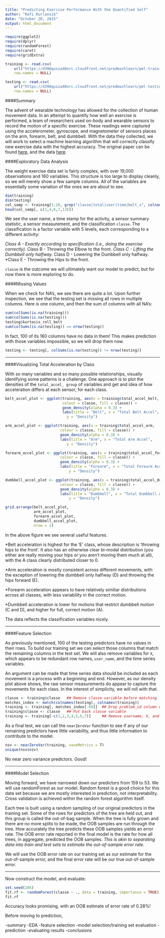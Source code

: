 ```yaml
---
title: "Predicting Exercise Performance With the Quantified Self"
author: "Rafi Kurlansik"
date: "October 20, 2015"
output: html_document
---
```


```r
require(ggplot2)
require(dplyr)
require(randomForest)
require(caret)
require(gridExtra)
```


```r
training <- read.csv(
    url("https://d396qusza40orc.cloudfront.net/predmachlearn/pml-training.csv"),
    row.names = NULL)

testing <- read.csv(
    url("https://d396qusza40orc.cloudfront.net/predmachlearn/pml-testing.csv"),
    row.names = NULL)

```

####Summary

The advent of wearable technology has allowed for the collection of human movement data. In an attempt to quantify how well an exercise is performed, a team of researchers used on-body and wearable sensors to record the motion of a specific exercise. These readings were captured using the accelerometer, gyroscope, and magnetometer of sensors places on the arm, forearm, belt, and dumbbell. With the data they collected, we will work to select a machine learning algorithm that will correctly classify new exercise data with the highest accuracy. The original paper can be found [here](http://groupware.les.inf.puc-rio.br/public/papers/2013.Velloso.QAR-WLE.pdf), and the data [here](http://groupware.les.inf.puc-rio.br/static/WLE/WearableComputing_weight_lifting_exercises_biceps_curl_variations.csv).

####Exploratory Data Analysis

The weight exercise data set is fairly complex, with over 19,000 observations and 160 variables. This structure is too large to display cleanly, so we will merely show a few sample columns. All of the variables are essentially some variation of the ones we are about to see.

```r
dim(training)
dim(testing)
col_samp <- training[1:20, grep("classe|total|user|time|belt_x", colnames(training))]
head(col_samp[, c(1,4,6,7,13)])
```

We see the user name, a time stamp for the activity, a sensor summary statistic, a sensor measurement, and the classification `classe`. The classification is a factor variable with 5 levels, each corresponding to a different activity:

*Class A - Exactly according to specification (i.e., doing the exercise correctly).
*Class B - Throwing the Elbow to the front.
*Class C - Lifting the Dumbbell only halfway.
*Class D - Lowering the Dumbbell only halfway.
*Class E - Throwing the Hips to the front.

`classe` is the outcome we will ultimately want our model to predict, but for now there is more exploring to do.

####Missing Values

When we check for NA’s, we see there are quite a lot. Upon further inspection, we see that the testing set is missing all rows in multiple columns. Here is one column, and then the sum of columns with all NA’s:

```r
sum(colSums(is.na(training)))
sum(colSums(is.na(testing)))
testing$kurtosis_roll_belt
sum(colSums(is.na(testing)) == nrow(testing))
```

In fact, 100 of its 160 columns have no data in them! This makes prediction with those variables impossible, so we will drop them now.

```r
testing <- testing[, colSums(is.na(testing)) != nrow(testing)]
```

_______________________________________________________________________________________________

####Visualizing Total Acceleration by Class

With so many variables and so many possible relationships, visually identifying some patterns is a challenge. One approach is to plot the densities of the `total_accel_ group` of variables and get and idea of how acceleration differs at each sensor, for each class.

```r

belt_accel_plot <- ggplot(training, aes(x = training$total_accel_belt,
                          colour = classe, fill = classe)) + 
                          geom_density(alpha = 0.3) +
                          labs(title = "Belt", x = "Total Belt Accel",
                            y = "Density")

arm_accel_plot <- ggplot(training, aes(x = training$total_accel_arm, 
                         colour = classe, fill = classe)) + 
                         geom_density(alpha = 0.3) +
                         labs(title = "Arm", x = "Total Arm Accel",
                            y = "Density")

forearm_accel_plot <- ggplot(training, aes(x = training$total_accel_forearm,
                         colour = classe, fill = classe)) +
                         geom_density(alpha = 0.3) +
                         labs(title = "Forearm", x = "Total Forearm Accel",
                             y = "Density")

dumbbell_accel_plot <- ggplot(training, aes(x = training$total_accel_dumbbell,
                         colour = classe, fill = classe)) +
                         geom_density(alpha = 0.3) +
                         labs(title = "Dumbbell", x = "Total Dumbbell Accel",
                             y = "Density")

grid.arrange(belt_accel_plot, 
             arm_accel_plot, 
             forearm_accel_plot, 
             dumbbell_accel_plot, 
             nrow = 2)

```

In the above figure we see several useful features.

*Belt acceleration is highest for the ‘E’ class, whose description is ‘throwing hips to the front’. It also has an otherwise clear bi-modal distribution (you either are really moving your hips or you aren’t moving them much at all), with the A class clearly distributed closer to 0.

*Arm acceleration is mostly consistent across different movements, with the exception of lowering the dumbbell only halfway (D) and throwing the hips forward (E).

*Forearm acceleration appears to have relatively similiar distributions across all classes, with less variability in the correct motion.

*Dumbbell acceleration is lower for motions that restrict dumbbell motion (C and D), and higher for full, correct motion (A).

The data reflects the classification variables nicely.

________________________________________________________________________________________________

####Feature Selection

As previously mentioned, 100 of the testing predictors have no values in their rows. To build our training set we can select those columns that match the remaining columns in the test set. We will also remove variables for `X`, which appears to be redundant row names, `user_name`, and the time series variables.

An argument can be made that time series data should be included as each movement is a process with a beginning and end. However, as our density plot above shows, the raw sensor measurements do appear to capture the movements for each class. In the interest of simplicity, we will roll with that.

```r
classe <- training$classe   ## Remove classe variable before matching
matches_index <- match(colnames(testing), colnames(training))
training <- training[, matches_index[-60]]  ## Drop problem_id column which became NA
training$classe <- classe   ## Put back classe variable
training <- training[-c(1,2,3,4,5,6,7)]     ## Remove username, X, and time series variables
```

As a final test, we can call the `nearZeroVar` function to see if any of our remaining predictors have little variability, and thus little information to contribute to the model.

```r
nsv <- nearZeroVar(training, saveMetrics = T)
unique(nsv$nzv)
```

No near zero variance predictors. Good!

_____________________________________________________________________________________________

####Model Selection

Moving forward, we have narrowed down our predictors from 159 to 53. We will use randomForest as our model. Random forest is a good choice for this data set because we are mostly interested in prediction, not interpretability. Cross validation is achieved within the random forest algorithm itself.

Each tree is built using a random sampling of our original predictors in the training set. Some of the rows for predictors of the tree are held out, and this group is called the out-of-bag sample. When the tree is fully grown and there are no more splits to be made, the OOB samples are run through the tree. How accurately the tree predicts these OOB samples yields an error rate. The OOB error rate reported in the final model is the rate for how all trees, in aggregate, predicted the OOB samples. _This is akin to separating data into train and test sets to estimate the out-of-sample error rate._

We will use the OOB error rate on our training set as our estimate for the out-of-sample error, and the final error rate will be our true out-of-sample error.

___________________________________________________________________________________________

Now construct the model, and evaluate:

```r
set.seed(206)
fit.rf <- randomForest(classe ~ ., data = training, importance = TRUE)
fit.rf
```

Accuracy looks promising, with an OOB estimate of error rate of 0.28%!

Before moving to prediction,

-summary -EDA -feature selection -model selection/training set evaluation -prediction -evaluating results -conclusions